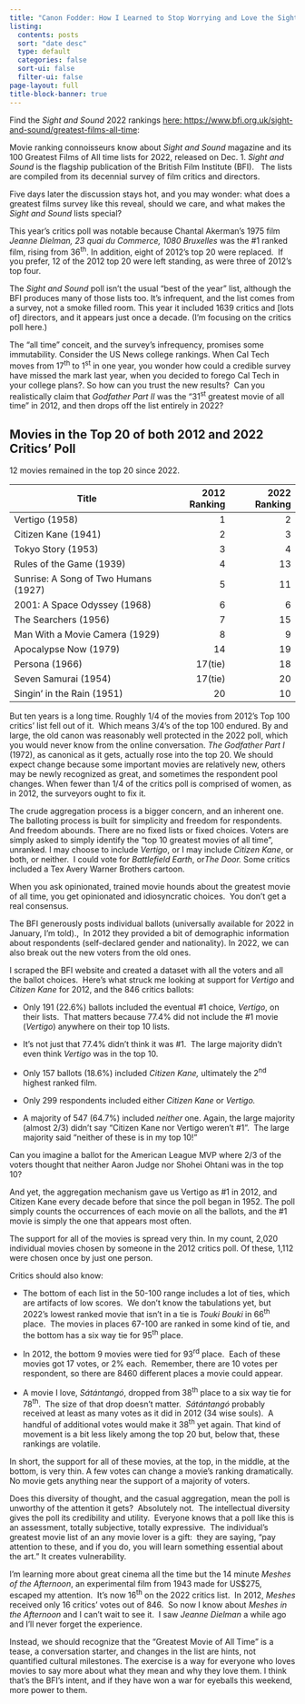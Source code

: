 ```yaml
---
title: "Canon Fodder: How I Learned to Stop Worrying and Love the Sight and Sound Greatest Film Rankings"
listing:
  contents: posts
  sort: "date desc"
  type: default
  categories: false
  sort-ui: false
  filter-ui: false
page-layout: full
title-block-banner: true
---
```


Find the *Sight and Sound* 2022 rankings [here: https://www.bfi.org.uk/sight-and-sound/greatest-films-all-time](https://www.bfi.org.uk/sight-and-sound/greatest-films-all-time):

Movie ranking connoisseurs know about *Sight and Sound* magazine and its 100 Greatest Films of All time lists for 2022, released on Dec. 1. *Sight and Sound* is the flagship publication of the British Film Institute (BFI).   The lists are compiled from its decennial survey of film critics and directors.

Five days later the discussion stays hot, and you may wonder: what does a greatest films survey like this reveal, should we care, and what makes the *Sight and Sound* lists special?

This year's critics poll was notable because Chantal Akerman's 1975 film *Jeanne Dielman, 23 quai du Commerce, 1080 Bruxelles* was the #1 ranked film, rising from 36^th^. In addition, eight of 2012's top 20 were replaced.  If you prefer, 12 of the 2012 top 20 were left standing, as were three of 2012's top four.

The *Sight and Sound* poll isn't the usual "best of the year" list, although the BFI produces many of those lists too. It's infrequent, and the list comes from a survey, not a smoke filled room. This year it included 1639 critics and \[lots of\] directors, and it appears just once a decade. (I'm focusing on the critics poll here.)   

The "all time" conceit, and the survey's infrequency, promises some immutability. Consider the US News college rankings. When Cal Tech moves from 17^th^ to 1^st^ in one year, you wonder how could a credible survey have missed the mark last year, when you decided to forego Cal Tech in your college plans?. So how can you trust the new results?  Can you realistically claim that *Godfather Part II* was the "31^st^ greatest movie of all time" in 2012, and then drops off the list entirely in 2022? 

## Movies in the Top 20 of both 2012 and 2022 Critics' Poll

12 movies remained in the top 20 since 2022.

| Title                                | 2012 Ranking | 2022 Ranking |
|--------------------------------------|-------------:|-------------:|
| Vertigo (1958)                       |            1 |            2 |
| Citizen Kane (1941)                  |            2 |            3 |
| Tokyo Story (1953)                   |            3 |            4 |
| Rules of the Game (1939)             |            4 |           13 |
| Sunrise: A Song of Two Humans (1927) |            5 |           11 |
| 2001: A Space Odyssey (1968)         |            6 |            6 |
| The Searchers (1956)                 |            7 |           15 |
| Man With a Movie Camera (1929)       |            8 |            9 |
| Apocalypse Now (1979)                |           14 |           19 |
| Persona (1966)                       |      17(tie) |           18 |
| Seven Samurai (1954)                 |      17(tie) |           20 |
| Singin' in the Rain (1951)           |           20 |           10 |

But ten years is a long time. Roughly 1/4 of the movies from 2012's Top 100 critics' list fell out of it.  Which means 3/4's of the top 100 endured. By and large, the old canon was reasonably well protected in the 2022 poll, which you would never know from the online conversation. *The Godfather Part I* (1972), as canonical as it gets, actually rose into the top 20. We should expect change because some important movies are relatively new, others may be newly recognized as great, and sometimes the respondent pool changes. When fewer than 1/4 of the critics poll is comprised of women, as in 2012, the surveyors ought to fix it.

The crude aggregation process is a bigger concern, and an inherent one. The balloting process is built for simplicity and freedom for respondents. And freedom abounds. There are no fixed lists or fixed choices. Voters are simply asked to simply identify the "top 10 greatest movies of all time", unranked. I may choose to include *Vertigo*, or I may include *Citizen Kane*, or both, or neither.  I could vote for *Battlefield Earth*, or*The Door.* Some critics included a Tex Avery Warner Brothers cartoon.

When you ask opinionated, trained movie hounds about the greatest movie of all time, you get opinionated and idiosyncratic choices.  You don't get a real consensus.  

The BFI generously posts individual ballots (universally available for 2022 in January, I'm told).,  In 2012 they provided a bit of demographic information about respondents (self-declared gender and nationality). In 2022, we can also break out the new voters from the old ones.  

I scraped the BFI website and created a dataset with all the voters and all the ballot choices.  Here's what struck me looking at support for *Vertigo* and *Citizen Kane* for 2012, and the 846 critics ballots:

-   Only 191 (22.6%) ballots included the eventual #1 choice, *Vertigo*, on their lists.  That matters because 77.4% did not include the #1 movie (*Vertigo*) anywhere on their top 10 lists.

-   It's not just that 77.4% didn't think it was #1.  The large majority didn't even think *Vertigo* was in the top 10. 

-   Only 157 ballots (18.6%) included *Citizen Kane,* ultimately the 2^nd^ highest ranked film.  

-   Only 299 respondents included either *Citizen Kane* or *Vertigo.*

-   A majority of 547 (64.7%) included *neither* one. Again, the large majority (almost 2/3) didn't say "Citizen Kane nor Vertigo weren't #1".  The large majority said "neither of these is in my top 10!"

Can you imagine a ballot for the American League MVP where 2/3 of the voters thought that neither Aaron Judge nor Shohei Ohtani was in the top 10?

And yet, the aggregation mechanism gave us Vertigo as #1 in 2012, and Citizen Kane every decade before that since the poll began in 1952. The poll simply counts the occurrences of each movie on all the ballots, and the #1 movie is simply the one that appears most often. 

The support for all of the movies is spread very thin. In my count, 2,020 individual movies chosen by someone in the 2012 critics poll. Of these, 1,112 were chosen once by just one person.  

Critics should also know:

-   The bottom of each list in the 50-100 range includes a lot of ties, which are artifacts of low scores.  We don't know the tabulations yet, but 2022's lowest ranked movie that isn't in a tie is *Touki Bouki* in 66^th^ place.  The movies in places 67-100 are ranked in some kind of tie, and the bottom has a six way tie for 95^th^ place.  

-   In 2012, the bottom 9 movies were tied for 93^rd^ place.  Each of these movies got 17 votes, or 2% each.  Remember, there are 10 votes per respondent, so there are 8460 different places a movie could appear.

-   A movie I love, *Sátántangó*, dropped from 38^th^ place to a six way tie for 78^th^.  The size of that drop doesn't matter.  *Sátántangó* probably received at least as many votes as it did in 2012 (34 wise souls).  A handful of additional votes would make it 38^th^ yet again. That kind of movement is a bit less likely among the top 20 but, below that, these rankings are volatile. 

In short, the support for all of these movies, at the top, in the middle, at the bottom, is very thin. A few votes can change a movie's ranking dramatically. No movie gets anything near the support of a majority of voters.  

Does this diversity of thought, and the casual aggregation, mean the poll is unworthy of the attention it gets?  Absolutely not.  The intellectual diversity gives the poll its credibility and utility.  Everyone knows that a poll like this is an assessment, totally subjective, totally expressive.  The individual's greatest movie list of an any movie lover is a gift:  they are saying, "pay attention to these, and if you do, you will learn something essential about the art." It creates vulnerability.

I'm learning more about great cinema all the time but the 14 minute *Meshes of the Afternoon*, an experimental film from 1943 made for US\$275, escaped my attention.  It's now 16^th^ on the 2022 critics list.  In 2012, *Meshes* received only 16 critics' votes out of 846.  So now I know about *Meshes in the Afternoon* and I can't wait to see it.  I saw *Jeanne Dielman* a while ago and I'll never forget the experience.

Instead, we should recognize that the "Greatest Movie of All Time" is a tease, a conversation starter, and changes in the list are hints, not quantified cultural milestones. The exercise is a way for everyone who loves movies to say more about what they mean and why they love them. I think that's the BFI's intent, and if they have won a war for eyeballs this weekend, more power to them.
